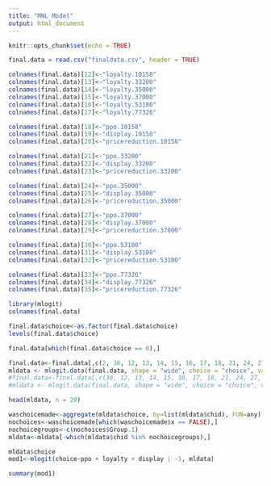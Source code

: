 ```yaml
---
title: "MNL Model"
output: html_document
---
```


```r
knitr::opts_chunk$set(echo = TRUE)
```


```r
final.data = read.csv("finaldata.csv", header = TRUE)

colnames(final.data)[12]<-"loyalty.10158"
colnames(final.data)[13]<-"loyalty.33200"
colnames(final.data)[14]<-"loyalty.35000"
colnames(final.data)[15]<-"loyalty.37000"
colnames(final.data)[16]<-"loyalty.53100"
colnames(final.data)[17]<-"loyalty.77326"

colnames(final.data)[18]<-"ppo.10158"
colnames(final.data)[19]<-"display.10158"
colnames(final.data)[20]<-"pricereduction.10158"

colnames(final.data)[21]<-"ppo.33200"
colnames(final.data)[22]<-"display.33200"
colnames(final.data)[23]<-"pricereduction.33200"

colnames(final.data)[24]<-"ppo.35000"
colnames(final.data)[25]<-"display.35000"
colnames(final.data)[26]<-"pricereduction.35000"

colnames(final.data)[27]<-"ppo.37000"
colnames(final.data)[28]<-"display.37000"
colnames(final.data)[29]<-"pricereduction.37000"

colnames(final.data)[30]<-"ppo.53100"
colnames(final.data)[31]<-"display.53100"
colnames(final.data)[32]<-"pricereduction.53100"

colnames(final.data)[33]<-"ppo.77326"
colnames(final.data)[34]<-"display.77326"
colnames(final.data)[35]<-"pricereduction.77326"

```


```r
library(mlogit)
colnames(final.data)

final.data$choice<-as.factor(final.data$choice)
levels(final.data$choice)

final.data[which(final.data$choice == 0),]

final.data<-final.data[,c(2, 36, 12, 13, 14, 15, 16, 17, 18, 21, 24, 27, 30, 33, 19, 22, 25, 28, 31, 34, 20, 23, 26, 29, 32, 35, 10, 11)]
mldata <- mlogit.data(final.data, shape = "wide", choice = "choice", varying = 3:26, sep = ".", alt.levels = c(0:6), id = "PANID")
#final.data<-final.data[,c(36, 12, 13, 14, 15, 16, 17, 18, 21, 24, 27, 30, 33, 19, 22, 25, 28, 31, 34, 20, 23, 26, 29, 32, 35, 10, 11)]
#mldata <- mlogit.data(final.data, shape = "wide", choice = "choice", varying = 2:25, sep = ".", alt.levels = c(0:6))

head(mldata, n = 20)
```
```r
waschoicemade<-aggregate(mldata$choice, by=list(mldata$chid), FUN=any)
nochoices<-waschoicemade[which(waschoicemade$x == FALSE),]
nochoicegroups<-c(nochoices$Group.1)
mldata<-mldata[-which(mldata$chid %in% nochoicegroups),]
```



```r
mldata$choice
mod1<-mlogit(choice~ppo + loyalty + display | -1, mldata)

summary(mod1)
```

